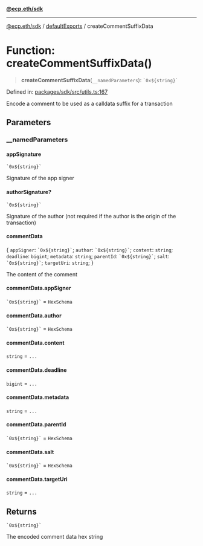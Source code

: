 [**@ecp.eth/sdk**](/sdk-reference/index.mdx)

***

[@ecp.eth/sdk](/sdk-reference/index.mdx) / [defaultExports](/sdk-reference/defaultExports/index.mdx) / createCommentSuffixData

# Function: createCommentSuffixData()

> **createCommentSuffixData**(`__namedParameters`): `` `0x${string}` ``

Defined in: [packages/sdk/src/utils.ts:167](https://github.com/ecp-eth/comments-monorepo/blob/main/packages/sdk/src/utils.ts#L167)

Encode a comment to be used as a calldata suffix for a transaction

## Parameters

### \_\_namedParameters

#### appSignature

`` `0x${string}` ``

Signature of the app signer

#### authorSignature?

`` `0x${string}` ``

Signature of the author (not required if the author is the origin of the transaction)

#### commentData

\{ `appSigner`: `` `0x${string}` ``; `author`: `` `0x${string}` ``; `content`: `string`; `deadline`: `bigint`; `metadata`: `string`; `parentId`: `` `0x${string}` ``; `salt`: `` `0x${string}` ``; `targetUri`: `string`; \}

The content of the comment

#### commentData.appSigner

`` `0x${string}` `` = `HexSchema`

#### commentData.author

`` `0x${string}` `` = `HexSchema`

#### commentData.content

`string` = `...`

#### commentData.deadline

`bigint` = `...`

#### commentData.metadata

`string` = `...`

#### commentData.parentId

`` `0x${string}` `` = `HexSchema`

#### commentData.salt

`` `0x${string}` `` = `HexSchema`

#### commentData.targetUri

`string` = `...`

## Returns

`` `0x${string}` ``

The encoded comment data hex string
